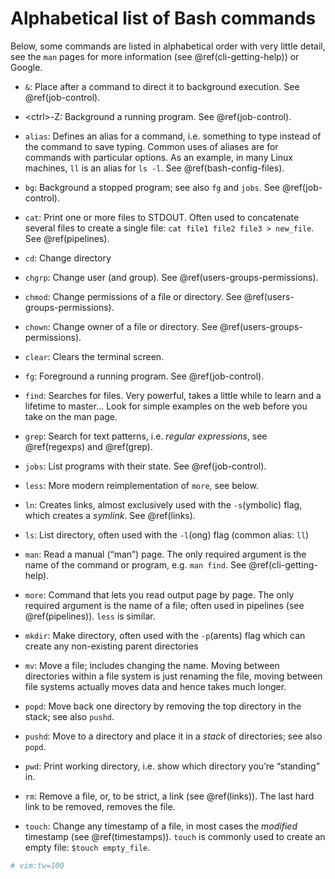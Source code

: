# Alphabetical list of Bash commands

Below, some commands are listed in alphabetical order with very little detail, see the `man` pages
for more information (see \@ref(cli-getting-help)) or Google.

- `&`: Place after a command to direct it to background execution. See \@ref(job-control).

- &lt;ctrl&gt;-Z: Background a running program. See \@ref(job-control).

- `alias`: Defines an alias for a command, i.e. something to type instead of the command to save
  typing. Common uses of aliases are for commands with particular options. As an example, in many
  Linux machines, `ll` is an alias for `ls -l`. See \@ref(bash-config-files).

- `bg`: Background a stopped program; see also `fg` and `jobs`. See \@ref(job-control).

- `cat`: Print one or more files to STDOUT. Often used to concatenate several files to create a
  single file: `cat file1 file2 file3 > new_file`. See \@ref(pipelines).

- `cd`: Change directory

- `chgrp`: Change user (and group). See \@ref(users-groups-permissions).

- `chmod`: Change permissions of a file or directory. See \@ref(users-groups-permissions).

- `chown`: Change owner of a file or directory. See \@ref(users-groups-permissions).

- `clear`: Clears the terminal screen.

- `fg`: Foreground a running program. See \@ref(job-control).

- `find`: Searches for files. Very powerful, takes a little while to learn and a lifetime to
  master... Look for simple examples on the web before you take on the man page.

- `grep`: Search for text patterns, i.e. *regular expressions*, see \@ref(regexps) and \@ref(grep).

- `jobs`: List programs with their state. See \@ref(job-control).

- `less`: More modern reimplementation of `more`, see below.

- `ln`: Creates links, almost exclusively used with the `-s`(ymbolic) flag, which creates a
  *symlink*. See \@ref(links).

- `ls`: List directory, often used with the `-l`(ong) flag (common alias: `ll`)

- `man`: Read a manual ("man") page. The only required argument is the name of the command or
  program, e.g. `man find`. See \@ref(cli-getting-help).

- `more`: Command that lets you read output page by page. The only required argument is the name of
  a file; often used in pipelines (see \@ref(pipelines)). `less` is similar.

- `mkdir`: Make directory, often used with the `-p`(arents) flag which can
  create any non-existing parent directories

- `mv`: Move a file; includes changing the name. Moving between directories within a file system is
  just renaming the file, moving between file systems actually moves data and hence takes much
  longer.

- `popd`: Move back one directory by removing the top directory in the stack; see also `pushd`.
  
- `pushd`: Move to a directory and place it in a *stack* of directories; see also `popd`. 

- `pwd`: Print working directory, i.e. show which directory you're "standing" in.

- `rm`: Remove a file, or, to be strict, a link (see \@ref(links)). The last hard link to be
  removed, removes the file.

- `touch`: Change any timestamp of a file, in most cases the *modified* timestamp (see
  \@ref(timestamps)). `touch` is commonly used to create an empty file: `$touch empty_file`.

```r
# vim:tw=100
```
